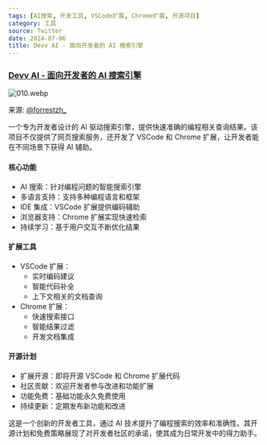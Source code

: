 ```yaml
---
tags: [AI搜索, 开发工具, VSCode扩展, Chrome扩展, 开源项目]
category: 工具
source: Twitter
date: 2024-07-06
title: Devv AI - 面向开发者的 AI 搜索引擎
---
```


### [Devv AI - 面向开发者的 AI 搜索引擎](https://github.com/devv-ai/devv)

![010.webp](https://img.mengpeng.tech/i/2024/11/24/6742f9b40334a.webp)

来源: [@forrestzh_](https://x.com/forrestzh_/status/1816005351910883747)

一个专为开发者设计的 AI 驱动搜索引擎，提供快速准确的编程相关查询结果。该项目不仅提供了网页搜索服务，还开发了 VSCode 和 Chrome 扩展，让开发者能在不同场景下获得 AI 辅助。

#### 核心功能
- AI 搜索：针对编程问题的智能搜索引擎
- 多语言支持：支持多种编程语言和框架
- IDE 集成：VSCode 扩展提供编码辅助
- 浏览器支持：Chrome 扩展实现快速检索
- 持续学习：基于用户交互不断优化结果

#### 扩展工具
- VSCode 扩展：
  - 实时编码建议
  - 智能代码补全
  - 上下文相关的文档查询
- Chrome 扩展：
  - 快速搜索接口
  - 智能结果过滤
  - 开发文档集成

#### 开源计划
- 扩展开源：即将开源 VSCode 和 Chrome 扩展代码
- 社区贡献：欢迎开发者参与改进和功能扩展
- 功能免费：基础功能永久免费使用
- 持续更新：定期发布新功能和改进

这是一个创新的开发者工具，通过 AI 技术提升了编程搜索的效率和准确性。其开源计划和免费策略展现了对开发者社区的承诺，使其成为日常开发中的得力助手。
